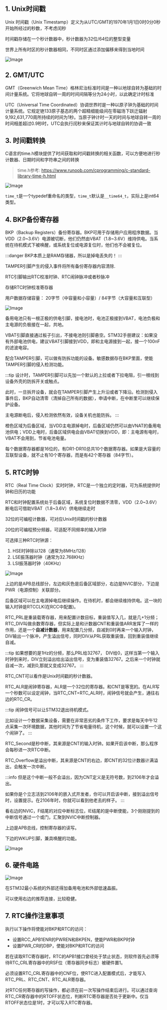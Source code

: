

<WordCount>

## 1. Unix时间戳

Unix 时间戳（Unix Timestamp）定义为从UTC/GMT的1970年1月1日0时0分0秒开始所经过的秒数，不考虑闰秒

时间戳存储在一个秒计数器中，秒计数器为32位/64位的整型变量

世界上所有时区的秒计数器相同，不同时区通过添加偏移来得到当地时间

![Image](https://github.com/user-attachments/assets/22b1afd2-2921-4e71-811e-dfaa027828e3)

## 2. GMT/UTC

GMT（Greenwich Mean Time）格林尼治标准时间是一种以地球自转为基础的时间计量系统。它将地球自转一周的时间间隔等分为24小时，以此确定计时标准

UTC（Universal Time Coordinated）协调世界时是一种以原子钟为基础的时间计量系统。它规定铯133原子基态的两个超精细能级间在零磁场下跃迁辐射9,192,631,770周所持续的时间为1秒。当原子钟计时一天的时间与地球自转一周的时间相差超过0.9秒时，UTC会执行闰秒来保证其计时与地球自转的协调一致

## 3. 时间戳转换


C语言的time.h模块提供了时间获取和时间戳转换的相关函数，可以方便地进行秒计数器、日期时间和字符串之间的转换

> time.h参考: https://www.runoob.com/cprogramming/c-standard-library-time-h.html

![Image](https://github.com/user-attachments/assets/3db57762-35fb-4b21-881f-b0138138bde0)

``time_t``是一个typedef重命名的类型，``time_t``默认是``__time64_t``，实际上是int64类型。




## 4. BKP备份寄存器


BKP（Backup Registers）备份寄存器。BKP可用于存储用户应用程序数据。当VDD（2.0\~3.6V）电源被切断，他们仍然由VBAT（1.8\~3.6V）维持供电。当系统在待机模式下被唤醒，或系统复位或电源复位时，他们也不会被复位。

:::danger
BKP本质上是RAM存储器，所以是掉电丢失的！
:::

TAMPER引脚产生的侵入事件将所有备份寄存器内容清除.

RTC引脚输出RTC校准时钟、RTC闹钟脉冲或者秒脉冲

存储RTC时钟校准寄存器

用户数据存储容量： 20字节（中容量和小容量）/ 84字节（大容量和互联型）

![Image](https://github.com/user-attachments/assets/2ec4af01-4686-4677-92e5-d64393d76529)

备用电池只有一根正极的供电引脚，接电池时，电池正极接到VBAT，电池负极和主电源的负极接在一起，共地。

VBAT引脚直接通过板子引出，不接电池则引脚悬空。STM32手册建议：如果没有外部电池供电，建议VBAT引脚接到VDD，即和主电源接到一起，接一个100nF的滤波电容。

配合TAMPER引脚，可以做有防拆功能的设备。敏感数据存在BKP里面，使能TAMPER引脚的侵入检测功能。

:::tip
设计时，TAMPER引脚可以先加一个默认的上拉或者下拉电阻，引一根线到设备外壳的防拆开关或触点。

此时，一旦拆开设备，就会在TAMPER引脚产生上升沿或者下降沿。检测到侵入事件后，BKP自动清零（清掉自己所有的数据），申请中断，在中断里可以继续保护设备。

主电源断电后，侵入检测依然有效，设备关机也能防拆。
:::

橙色区域为后备区域，当VDD主电源掉电时，后备区域仍然可以由VNAT的备用电池供电；VDD上电时，后备区域供电会由VBAT切换到VDD，即：主电源有电时，VBAT不会用到，节省电池电量。

每个数据寄存器都是16位的，有DR1-DR10总共10个数据寄存器。如果是大容量的互联型设备，就不止有10个寄存器，而是有42个寄存器（84字节）。



## 5. RTC时钟

RTC（Real Time Clock）实时时钟，RTC是一个独立的定时器，可为系统提供时钟和日历的功能

RTC和时钟配置系统处于后备区域，系统复位时数据不清零，VDD（2.0~3.6V）断电后可借助VBAT（1.8~3.6V）供电继续走时

32位的可编程计数器，可对应Unix时间戳的秒计数器

20位的可编程预分频器，可适配不同频率的输入时钟

可选择三种RTC时钟源：
1. HSE时钟除以128（通常为8MHz/128）
2. LSE振荡器时钟（通常为32.768KHz）
3. LSI振荡器时钟（40KHz）

![Image](https://github.com/user-attachments/assets/c99f6ef5-5642-4eb8-bb61-5dc2758f9cd7)

上边的是APB总线部分，左边和灰色是后备区域部分，右边是NVIC部分，下边是PWR（电源控制）关联部分。

后备区域可以在主电源掉电后继续操作。在待机时，都会继续维持供电。这一块的输入时钟是RTCCLK(在RCC中配置)。

RTC\_PRL是重装载寄存器，用来配置计数目标，重装值写入几，就是几+1分频；RTC\_DIV叫做余数寄存器，但实际上是和计数器CNT和重装值ARR发挥了一样的作用，还是一个**自减计数器**，用来配置几分频，自减到0时再来一个输入时钟，DIV输出一个脉冲，产生溢出信号，同时DIV从PRL获取重装值，回到重装值继续自减。

:::tip
如果想要的是1Hz的分频，那么PRL给32767， DIV给0，这样当第一个输入时钟到来时，DIV立刻溢出给出溢出信号，变为重装值32767。之后来一个时钟就自减一次，减到0,那就又变成32767。
:::

RTC\_CNT可以看作是Unix时间戳的秒计数器。

RTC\_ALR是闹钟寄存器，ALR是一个32位的寄存器。和CNT是等宽的。在ALR写一个秒数可以设定闹钟，当RTC\_CNT=RTC\_ALR时，闹钟信号就会产生，通往右边的RTC\_CR。

:::tip
闹钟信号可以让STM32退出待机模式。

比如设计一个数据采集设备，需要在非常恶劣的条件下工作，要求是每天中午12点采集一次环境数据，其他时间为了节省电量待机，这个时候，就可以设置一个这个闹钟了。
:::

RTC\_Second是秒中断，其来源是CNT的输入时钟。如果开启该中断，那么程序会每秒进一次RTC中断。

RTC\_Overflow是溢出中断，其来源是CNT的右边，即CNT的32位计数器计满溢出，会触发一次中断。

:::info
但是这个中断一般不会溢出，因为CNT定义是无符号数，到2106年才会溢出。

如果你是个立志活到2106年的嵌入式开发者，你可以开启该中断，接到溢出信号时，设置提示。在2106年时，你就可以看到他老去的样子。
:::

看右边的NVIC，F结尾的对应中断标志位，IE结尾的是中断使能，3个刚刚提到的中断信号通过一个或门，汇聚到NVIC中断控制器。

上边是APB总线，控制寄存器的读写。

下边的WKUP引脚，兼具唤醒的功能。

![Image](https://github.com/user-attachments/assets/3604d31c-8b63-4a1d-a907-b6205e504f14)



## 6. 硬件电路

![Image](https://github.com/user-attachments/assets/01cf078b-4734-444d-866e-9a09d94b566e)

在STM32最小系统的外部还得加备用电池和外部低速晶振。

可以使用右边的推荐连接，比较稳健。

## 7. RTC操作注意事项

执行以下操作将使能对BKP和RTC的访问：

- 设置RCC_APB1ENR的PWREN和BKPEN，使能PWR和BKP时钟
- 设置PWR_CR的DBP，使能对BKP和RTC的访问

若在读取RTC寄存器时，RTC的APB1接口曾经处于禁止状态，则软件首先必须等待RTC_CRL寄存器中的RSF位（寄存器同步标志）被硬件置1。

必须设置RTC_CRL寄存器中的CNF位，使RTC进入配置模式后，才能写入RTC_PRL、RTC_CNT、RTC_ALR寄存器。

对RTC任何寄存器的写操作，都必须在前一次写操作结束后进行。可以通过查询RTC_CR寄存器中的RTOFF状态位，判断RTC寄存器是否处于更新中。仅当RTOFF状态位是1时，才可以写入RTC寄存器。



</WordCount>